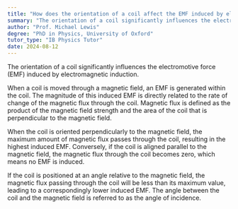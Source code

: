 ```yaml
---
title: "How does the orientation of a coil affect the EMF induced by electromagnetic induction?"
summary: "The orientation of a coil significantly influences the electromotive force (EMF) generated through electromagnetic induction."
author: "Prof. Michael Lewis"
degree: "PhD in Physics, University of Oxford"
tutor_type: "IB Physics Tutor"
date: 2024-08-12
---
```


The orientation of a coil significantly influences the electromotive force (EMF) induced by electromagnetic induction.

When a coil is moved through a magnetic field, an EMF is generated within the coil. The magnitude of this induced EMF is directly related to the rate of change of the magnetic flux through the coil. Magnetic flux is defined as the product of the magnetic field strength and the area of the coil that is perpendicular to the magnetic field.

When the coil is oriented perpendicularly to the magnetic field, the maximum amount of magnetic flux passes through the coil, resulting in the highest induced EMF. Conversely, if the coil is aligned parallel to the magnetic field, the magnetic flux through the coil becomes zero, which means no EMF is induced.

If the coil is positioned at an angle relative to the magnetic field, the magnetic flux passing through the coil will be less than its maximum value, leading to a correspondingly lower induced EMF. The angle between the coil and the magnetic field is referred to as the angle of incidence.
    